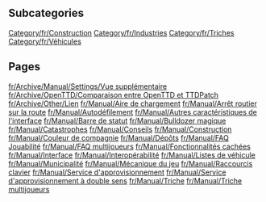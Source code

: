 
== Subcategories ==
[[Category/fr/Construction]]
[[Category/fr/Industries]]
[[Category/fr/Triches]]
[[Category/fr/Véhicules]]

== Pages ==
[[fr/Archive/Manual/Settings/Vue supplémentaire]]
[[fr/Archive/OpenTTD/Comparaison entre OpenTTD et TTDPatch]]
[[fr/Archive/Other/Lien]]
[[fr/Manual/Aire de chargement]]
[[fr/Manual/Arrêt routier sur la route]]
[[fr/Manual/Autodéfilement]]
[[fr/Manual/Autres caractéristiques de l'interface]]
[[fr/Manual/Barre de statut]]
[[fr/Manual/Bulldozer magique]]
[[fr/Manual/Catastrophes]]
[[fr/Manual/Conseils]]
[[fr/Manual/Construction]]
[[fr/Manual/Couleur de compagnie]]
[[fr/Manual/Dépôts]]
[[fr/Manual/FAQ Jouabilité]]
[[fr/Manual/FAQ multijoueurs]]
[[fr/Manual/Fonctionnalités cachées]]
[[fr/Manual/Interface]]
[[fr/Manual/Interopérabilité]]
[[fr/Manual/Listes de véhicule]]
[[fr/Manual/Municipalité]]
[[fr/Manual/Mécanique du jeu]]
[[fr/Manual/Raccourcis clavier]]
[[fr/Manual/Service d'approvisionnement]]
[[fr/Manual/Service d'approvisionnement à double sens]]
[[fr/Manual/Triche]]
[[fr/Manual/Triche multijoueurs]]
